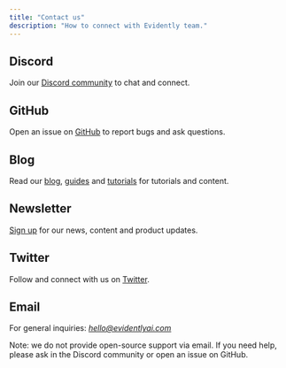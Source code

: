 ```yaml
---
title: "Contact us"
description: "How to connect with Evidently team."
---
```


## Discord

Join our [Discord community](https://discord.gg/xZjKRaNp8b) to chat and connect.

## GitHub

Open an issue on [GitHub](https://github.com/evidentlyai/evidently) to report bugs and ask questions.

## Blog

Read our [blog](https://evidentlyai.com/blog), [guides](https://www.evidentlyai.com/mlops-guides) and [tutorials](https://www.evidentlyai.com/mlops-tutorials) for tutorials and content.

## Newsletter

[Sign up](https://www.evidentlyai.com/sign-up) for our news, content and product updates.

## Twitter

Follow and connect with us on [Twitter](https://twitter.com/EvidentlyAI).

## Email

For general inquiries: [*hello@evidentlyai.com*](mailto:hello@evidentlyai.com)

<Note>
  Note: we do not provide open-source support via email. If you need help, please ask in the Discord community or open an issue on GitHub.
</Note>